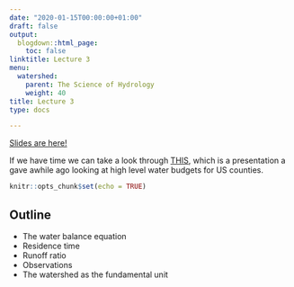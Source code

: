 ```yaml
---
date: "2020-01-15T00:00:00+01:00"
draft: false
output:
  blogdown::html_page:
    toc: false
linktitle: Lecture 3
menu:
  watershed:
    parent: The Science of Hydrology
    weight: 40
title: Lecture 3
type: docs

---
```


[Slides are here!](https://amurraygeo.com/slides/watershed/lecture_3_slides.html)

If we have time we can take a look through [THIS](https://amurraygeo.com/slides/watershed/CountyWaterBudgets.html), which is a presentation a gave awhile ago looking at high level water budgets for US counties.

```r
knitr::opts_chunk$set(echo = TRUE)
```

## Outline
- The water balance equation
- Residence time
- Runoff ratio
- Observations
- The watershed as the fundamental unit

